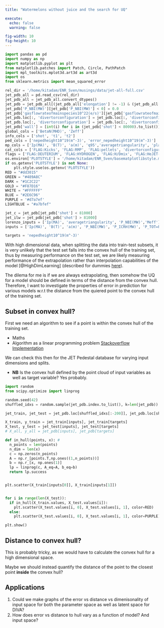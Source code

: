 ```yaml
---
title: "Watermelons without juice and the search for UQ"

execute: 
  echo: false
  warning: false

fig-width: 10 
fig-height: 10
---
```



```python

import pandas as pd 
import numpy as np 
import matplotlib.pyplot as plt 
from matplotlib.patches import Patch, Circle, PathPatch
import mpl_toolkits.mplot3d.art3d as art3d
import os 
from sklearn.metrics import mean_squared_error

rel_dir = '/home/kitadam/ENR_Sven/musings/data/jet-all-full.csv'
jet_pdb_all = pd.read_csv(rel_dir)
jet_pdb_all = jet_pdb_all.convert_dtypes()
jet_pdb = jet_pdb_all[(jet_pdb_all['elongation'] != -1) & (jet_pdb_all['Zeff'] != -1)]
jet_pdb['P_NBI(MW)'][jet_pdb['P_NBI(MW)'] < 0] = 0.0 
jet_pdb['gasflowrateofmainspecies10^22(e/s)'][jet_pdb['gasflowrateofmainspecies10^22(e/s)'] < 0] = 0.0 
jet_pdb.loc[:, 'divertorconfiguration'] = jet_pdb.loc[:, 'divertorconfiguration'].astype('category')
jet_pdb.loc[:, 'divertorconfiguration'] = jet_pdb.loc[:, 'divertorconfiguration'].cat.codes
jet_pdb['wall'] = [int(i) for i in (jet_pdb['shot'] < 80000).to_list()]
global_cols = ['BetaN(MHD)', 'Zeff']
info_cols = ['shot', 't1', 't2']
ped_cols = ['nepedheight10^19(m^-3)', 'error_nepedheight10^19(m^-3)']
mp_cols = ['Ip(MA)', 'B(T)', 'a(m)', 'q95','averagetriangularity', 'plasmavolume(m^3)','elongation','P_NBI(MW)', 'P_ICRH(MW)', 'P_TOT=PNBI+Pohm+PICRH-Pshi(MW)',   'gasflowrateofmainspecies10^22(e/s)', ]
cat_cols = ['FLAG:Kicks', 'FLAG:RMP', 'FLAG:pellets', 'divertorconfiguration', 'Atomicnumberofseededimpurity']
flags = ['FLAG:DEUTERIUM', 'FLAG:HYDROGEN', 'FLAG:H/Dmix', 'FLAG:HeJET-C', 'FLAG:Seeding', 'FLAG:Kicks', 'FLAG:RMP', 'FLAG:pellets', 'FLAG:HRTSdatavalidated', 'divertorconfiguration', 'Atomicnumberofseededimpurity',]
os.environ['PLOTSTYLE'] = '/home/kitadam/ENR_Sven/basematplotlibstyle.mplstyle'
if os.getenv('PLOTSTYLE') is not None: 
    plt.style.use(os.getenv('PLOTSTYLE'))
RED = "#dd3015"
GREEN = "#489A8C"
DARK = "#1C2C22"
GOLD = "#F87D16"
WHITE = "#FFFFFF"
BLUE = "#2E6C96"
PURPLE = '#d7a7ef'
LIGHTBLUE = "#a7bfef"
```


```python
jet_c = jet_pdb[jet_pdb['shot'] < 81000]
jet_ilw = jet_pdb[jet_pdb['shot'] > 81000]
lorenzo_inputs = ['Ip(MA)', 'averagetriangularity', 'P_NBI(MW)','Meff']
inputs = ['Ip(MA)', 'B(T)', 'a(m)', 'P_NBI(MW)', 'P_ICRH(MW)', 'P_TOT=PNBI+Pohm+PICRH-Pshi(MW)', 'plasmavolume(m^3)', 'q95', 'gasflowrateofmainspecies10^22(e/s)', 'elongation', 'averagetriangularity', 'FLAG:Kicks', 'FLAG:RMP', 'FLAG:pellets', 'Atomicnumberofseededimpurity', 'divertorconfiguration', 'wall']

targets = 'nepedheight10^19(m^-3)'
```


With high dimensional data, when splitting the data into train-test subsets, it is very unlikely that the test set falls into the convex hull of the training set, thus by measuring performance on the test set, we are likely measuring performance of the extrapolation rather than interpolation capabilities of the model [@HighDimLearning] (described for dummies [here](https://lauraruis.github.io/2021/11/06/extra.html)). 

The dilema for me is if we are always extrapolating, then somehow the UQ for a model should be defined in terms of the distance from the convex hull. Therefore, I want to investigate the properties of error in prediction for various models w.r.t the distance from the quiered point to the convex hull of the training set.  

## Subset in convex hull? 

First we need an algorithm to see if a point is within the convex hull of the training set. 

- Maths 
- Algorithm as a linear programming problem [Stackoverflow Implementation](https://stackoverflow.com/questions/16750618/whats-an-efficient-way-to-find-if-a-point-lies-in-the-convex-hull-of-a-point-cl)

We can check this then for the JET Pedestal database for varying input dimensions and splits. 

- **NB** Is the convex hull defined by the point cloud of input variables as well as target variable? Yes probably. 

```python
import random 
from scipy.optimize import linprog

random.seed(42)
shuffled_idxs = random.sample(jet_pdb.index.to_list(), k=len(jet_pdb))

jet_train, jet_test = jet_pdb.loc[shuffled_idxs[:-200]], jet_pdb.loc[shuffled_idxs[-200:]]

X_train, y_train = jet_train[inputs], jet_train[targets]
X_test, y_test = jet_test[inputs], jet_test[targets]
# X_all, y_all = jet_pdb[inputs], jet_pdb[targets]

def in_hull(points, x): # 
  n_points = len(points)
  n_dim = len(x)
  c = np.zeros(n_points)
  A = np.r_[points.T,np.ones((1,n_points))]
  b = np.r_[x, np.ones(1)]
  lp = linprog(c, A_eq=A, b_eq=b)
  return lp.success


plt.scatter(X_train[inputs[0]], X_train[inputs[1]])


for i in range(len(X_test)): 
  if in_hull(X_train.values, X_test.values[i]): 
    plt.scatter(X_test.values[i, 0], X_test.values[i, 1], color=RED)
  else: 
    plt.scatter(X_test.values[i, 0], X_test.values[i, 1], color=PURPLE)

plt.show()
```

## Distance to convex hull? 

This is probably tricky, as we would have to calculate the convex hull for a high dimensional space. 

Maybe we should instead quantify the distance of the point to the closest point __inside__ the convex hull? 

## Applications 

1. Could we make graphs of the error vs distance vs dimenisonality of input space for both the parameter space as well as latent space for DIVA?
2. How does error vs distance to hull vary as a function of model? And input space? 
